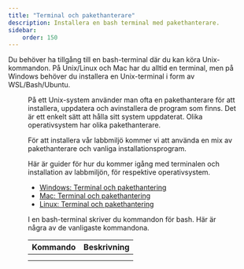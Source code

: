 ```yaml
---
title: "Terminal och pakethanterare"
description: Installera en bash terminal med pakethanterare.
sidebar:
    order: 150
---
```



Du behöver ha tillgång till en bash-terminal där du kan köra Unix-kommandon. På Unix/Linux och Mac har du alltid en terminal, men på Windows behöver du installera en Unix-terminal i form av WSL/Bash/Ubuntu.


<Figure 
    src={terminal1}
    caption="En terminal som kör kommandot cowsay."
/>

På ett Unix-system använder man ofta en pakethanterare för att installera, uppdatera och avinstallera de program som finns. Det är ett enkelt sätt att hålla sitt system uppdaterat. Olika operativsystem har olika pakethanterare.

För att installera vår labbmiljö kommer vi att använda en mix av pakethanterare och vanliga installationsprogram.

Här är guider för hur du kommer igång med terminalen och installation av labbmiljön, för respektive operativsystem.

* [Windows: Terminal och pakethantering](./laromaterial/labbmiljo/terminal-windows)
* [Mac: Terminal och pakethantering](./laromaterial/labbmiljo/terminal-mac)
* [Linux: Terminal och pakethantering](./laromaterial/labbmiljo/terminal-linux)

I en bash-terminal skriver du kommandon för bash. Här är några av de vanligaste kommandona.

| Kommando | Beskrivning |
|----------|-------------|
|          |             |
|          |             |
